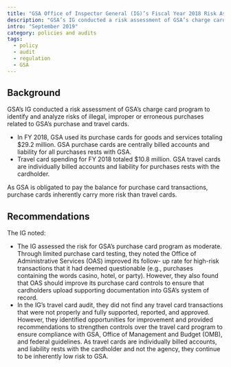 ```yaml
---
title: "GSA Office of Inspector General (IG)’s Fiscal Year 2018 Risk Assessment of GSA’s Charge Card Program"
description: "GSA’s IG conducted a risk assessment of GSA’s charge card program to identify and analyze risks of illegal, improper or erroneous purchases related to GSA’s purchase and travel cards."
intro: "September 2019"
category: policies and audits
tags:
  - policy
  - audit
  - regulation
  - GSA
---
```



<LinkButton link="files/audits/2019-gsa-purchase.pdf" text="View Full Audit" />

## Background

GSA’s IG conducted a risk assessment of GSA’s charge card program to identify and analyze risks of illegal, improper or erroneous purchases related to GSA’s purchase and travel cards.

- In FY 2018, GSA used its purchase cards for goods and services totaling $29.2 million. GSA purchase cards are centrally billed accounts and liability for all purchases rests with GSA. 
- Travel card spending for FY 2018 totaled $10.8 million. GSA travel cards are individually billed accounts and liability for purchases rests with the cardholder.

As GSA is obligated to pay the balance for purchase card transactions, purchase cards inherently carry more risk than travel cards. 

## Recommendations

The IG noted:

- The IG assessed the risk for GSA’s purchase card program as moderate. Through limited purchase card testing, they noted the Office of Administrative Services (OAS) improved its follow- up rate for high-risk transactions that it had deemed questionable (e.g., purchases containing the words casino, hotel, or party). However, they also found that OAS should improve its purchase card controls to ensure that cardholders upload supporting documentation into GSA’s system of record.
- In the IG’s travel card audit, they did not find any travel card transactions that were not properly and fully supported, reported, and approved. However, they identified opportunities for improvement and provided recommendations to strengthen controls over the travel card program to ensure compliance with GSA, Office of Management and Budget (OMB), and federal guidelines. As travel cards are individually billed accounts, and liability rests with the cardholder and not the agency, they continue to be inherently low risk to GSA.
